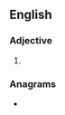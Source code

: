 ==English==

===Adjective===
{{head|en|adjective superlative form}}

# {{en-superlative of|cheesy}}

===Anagrams===
* {{anagrams|en|a=ceeehisst|ice sheets}}